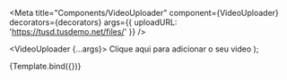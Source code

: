 

<Meta
  title="Components/VideoUploader"
  component={VideoUploader}
  decorators={decorators}
  args={{
    uploadURL: 'https://tusd.tusdemo.net/files/'
  }}
/>

  <VideoUploader {...args}>
    <Text>Clique aqui para adicionar o seu video</Text>
  </VideoUploader>
);

<Story name="Upload" args={null}>
  {Template.bind({})}
</Story>
